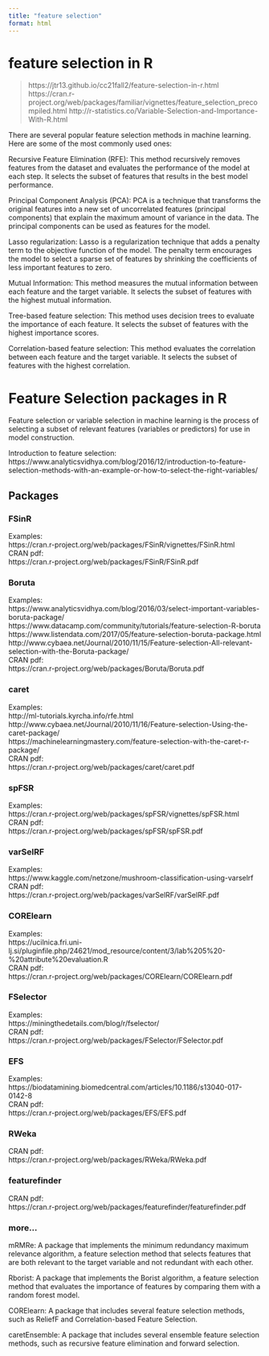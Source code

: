 ```yaml
---
title: "feature selection"
format: html
---
```


# feature selection in R

> https://jtr13.github.io/cc21fall2/feature-selection-in-r.html
> https://cran.r-project.org/web/packages/familiar/vignettes/feature_selection_precompiled.html
> http://r-statistics.co/Variable-Selection-and-Importance-With-R.html


There are several popular feature selection methods in machine learning. Here are some of the most commonly used ones:

Recursive Feature Elimination (RFE): This method recursively removes features from the dataset and evaluates the performance of the model at each step. It selects the subset of features that results in the best model performance.

Principal Component Analysis (PCA): PCA is a technique that transforms the original features into a new set of uncorrelated features (principal components) that explain the maximum amount of variance in the data. The principal components can be used as features for the model.

Lasso regularization: Lasso is a regularization technique that adds a penalty term to the objective function of the model. The penalty term encourages the model to select a sparse set of features by shrinking the coefficients of less important features to zero.

Mutual Information: This method measures the mutual information between each feature and the target variable. It selects the subset of features with the highest mutual information.

Tree-based feature selection: This method uses decision trees to evaluate the importance of each feature. It selects the subset of features with the highest importance scores.

Correlation-based feature selection: This method evaluates the correlation between each feature and the target variable. It selects the subset of features with the highest correlation.



# Feature Selection packages in R

Feature selection or variable selection in machine learning is the process of selecting a subset of relevant features (variables or predictors) for use in model construction.

Introduction to feature selection: https://www.analyticsvidhya.com/blog/2016/12/introduction-to-feature-selection-methods-with-an-example-or-how-to-select-the-right-variables/

## Packages

### FSinR

Examples: <br>
https://cran.r-project.org/web/packages/FSinR/vignettes/FSinR.html <br>
CRAN pdf: <br>
https://cran.r-project.org/web/packages/FSinR/FSinR.pdf

### Boruta

Examples: <br>
https://www.analyticsvidhya.com/blog/2016/03/select-important-variables-boruta-package/ <br>
https://www.datacamp.com/community/tutorials/feature-selection-R-boruta <br>
https://www.listendata.com/2017/05/feature-selection-boruta-package.html <br>
http://www.cybaea.net/Journal/2010/11/15/Feature-selection-All-relevant-selection-with-the-Boruta-package/ <br>
CRAN pdf: <br>
https://cran.r-project.org/web/packages/Boruta/Boruta.pdf

### caret

Examples: <br>
http://ml-tutorials.kyrcha.info/rfe.html <br>
http://www.cybaea.net/Journal/2010/11/16/Feature-selection-Using-the-caret-package/ <br>
https://machinelearningmastery.com/feature-selection-with-the-caret-r-package/ <br>
CRAN pdf: <br>
https://cran.r-project.org/web/packages/caret/caret.pdf

### spFSR

Examples: <br>
https://cran.r-project.org/web/packages/spFSR/vignettes/spFSR.html <br>
CRAN pdf: <br>
https://cran.r-project.org/web/packages/spFSR/spFSR.pdf

### varSelRF

Examples: <br>
https://www.kaggle.com/netzone/mushroom-classification-using-varselrf <br>
CRAN pdf: <br>
https://cran.r-project.org/web/packages/varSelRF/varSelRF.pdf

### CORElearn

Examples: <br>
https://ucilnica.fri.uni-lj.si/pluginfile.php/24621/mod_resource/content/3/lab%205%20-%20attribute%20evaluation.R <br>
CRAN pdf: <br>
https://cran.r-project.org/web/packages/CORElearn/CORElearn.pdf

### FSelector

Examples: <br>
https://miningthedetails.com/blog/r/fselector/  <br>
CRAN pdf: <br>
https://cran.r-project.org/web/packages/FSelector/FSelector.pdf

### EFS

Examples: <br>
https://biodatamining.biomedcentral.com/articles/10.1186/s13040-017-0142-8  <br>
CRAN pdf: <br>
https://cran.r-project.org/web/packages/EFS/EFS.pdf

### RWeka

CRAN pdf: <br>
https://cran.r-project.org/web/packages/RWeka/RWeka.pdf

### featurefinder

CRAN pdf: <br>
https://cran.r-project.org/web/packages/featurefinder/featurefinder.pdf

### more...

mRMRe: A package that implements the minimum redundancy maximum relevance algorithm, a feature selection method that selects features that are both relevant to the target variable and not redundant with each other.

Rborist: A package that implements the Borist algorithm, a feature selection method that evaluates the importance of features by comparing them with a random forest model.

CORElearn: A package that includes several feature selection methods, such as ReliefF and Correlation-based Feature Selection.

caretEnsemble: A package that includes several ensemble feature selection methods, such as recursive feature elimination and forward selection.




























